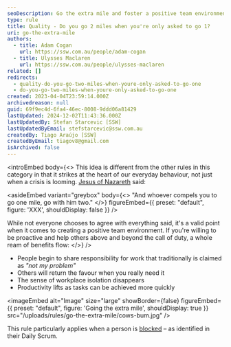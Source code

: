 ```yaml
---
seoDescription: Go the extra mile and foster a positive team environment by taking initiative and helping others beyond expectations.
type: rule
title: Quality - Do you go 2 miles when you're only asked to go 1?
uri: go-the-extra-mile
authors:
  - title: Adam Cogan
    url: https://ssw.com.au/people/adam-cogan
  - title: Ulysses Maclaren
    url: https://ssw.com.au/people/ulysses-maclaren
related: []
redirects:
  - quality-do-you-go-two-miles-when-youre-only-asked-to-go-one
  - do-you-go-two-miles-when-youre-only-asked-to-go-one
created: 2023-04-04T23:59:14.000Z
archivedreason: null
guid: 69f9ec4d-6fa4-46ec-8008-9ddd06a81429
lastUpdated: 2024-12-02T11:43:36.000Z
lastUpdatedBy: Stefan Starcevic [SSW]
lastUpdatedByEmail: stefstarcevic@ssw.com.au
createdBy: Tiago Araújo [SSW]
createdByEmail: tiagov8@gmail.com
isArchived: false
---
```


<introEmbed
  body={<>
This idea is different from the other rules in this category in that it strikes at the heart of our everyday behaviour, not just when a crisis is looming. [Jesus of Nazareth](http://www.biblegateway.com/passage/?search=matt%205:41&version=NKJV%3b) said:

<asideEmbed
  variant="greybox"
  body={<>
    "And whoever compels you to go one mile, go with him two."
  </>}
  figureEmbed={{
    preset: "default",
    figure: 'XXX',
    shouldDisplay: false
  }}
/>

While not everyone chooses to agree with everything said, it's a valid point when it comes to creating a positive team environment. If you're willing to be proactive and help others above and beyond the call of duty, a whole ream of benefits flow:
  </>}
/>
* People begin to share responsibility for work that traditionally is claimed as _"not my problem"_
* Others will return the favour when you really need it
* The sense of workplace isolation disappears
* Productivity lifts as tasks can be achieved more quickly


<imageEmbed
  alt="Image"
  size="large"
  showBorder={false}
  figureEmbed={{
    preset: "default",
    figure: 'Going the extra mile',
    shouldDisplay: true
  }}
  src="/uploads/rules/go-the-extra-mile/cows-bum.jpg"
/>

This rule particularly applies when a person is [blocked](/ask-for-help) – as identified in their Daily Scrum.
